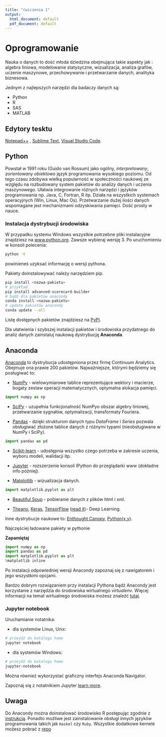 ```yaml
---
title: "ćwiczenia 1"
output:
  html_document: default
  pdf_document: default
---
```

# Oprogramowanie

Nauka o danych to dość młoda dziedzina obejmująca takie aspekty jak :
algebra liniowa, modelowanie statysyczne, wizualizacja, analiza grafów, uczenie maszynowe, przechowywanie i przetwarzanie danych, analityka biznesowa.

Jednym z najlepszych narzędzi dla badaczy danych są:

* Python
* R
* SAS
* MATLAB

## Edytory tesktu

[Notepad++](https://notepad-plus-plus.org/download) , [Sublime Text](https://www.sublimetext.com), [Visual Studio Code](https://code.visualstudio.com).

## Python

Powstał w 1991 roku (Guido van Rossum) jako ogólny, _interpretowany_, _zorientowany obiektowo_ język programowania wysokiego poziomu. Od tego czasu zdobywa wielką popularność w społeczności naukowej ze względu na rozbudowany system pakietów do analizy danych i uczenia maszynowego. Ułatwia integrowanie różnych narzędzi i języków programowania np. Java, C, Fortran, R itp. Działa na wszystkich systemach operacyjnych (Win, Linux, Mac Os). Przetwarzanie dużej ilości danych wspomagane jest mechanizmami odzyskiwania pamięci. Dość prosty w nauce.

### Instalacja dystrybucji środowiska

W przypadku systemu Windows wszystkie potrzebne pliki instalacyjne znajdziesz na [www.python.org](http://www.python.org/downloads/).
Zawsze wybieraj wersję 3. Po uruchomieniu w konsoli polecenia:

```bash
python -V
```

powinieneś uzyksać informację o wersji pythona.

Pakiety doinstalowywać należy narzędziem pip.

```bash
pip install <nazwa-pakietu>
# przykład
pip install advanced-scorecard-builder
# bądź dla pakietów anacondy
conda install <nazwa-pakietu>
# update pakietów anacondy
conda update --all
```

Listę dostępnych pakietów znajdziesz na [PyPI](https://pypi.python.org/pypi).

Dla ułatwienia i szybszej instalacji pakietów i środowiska przydatnego do analiz danych zainstaluj naukową dystrybucję **Anaconda**.

## Anaconda

[Anaconda](http://continuum.io/downloads) to dystrybucja udostępniona przez firmę Continuum Analytics. Obejmuje ona prawie 200 pakietów. Najważniejsze, którymi będziemy się posługiwać to:

* [NumPy](http://www.numpy.org) - wielowymiarowe tablice reprezentujące wektory i macierze, bogaty zestaw operacji matematycznych, optymalna alokacja pamięci. 

```python
import numpy as np
```

* [SciPy](http://www.scipy.org) - uzupełnia funkcjonalność NumPyo obszar algebry liniowej, przetwarzanie sygnałów, optymalizacji, transformaty Fouriera.

* [Pandas](http://pandas.pydata.org) - dzięki strukturom danych typu _DataFrame_ i _Series_ pozwala obsługiwać złożone tablice danych z różnymi typami (nieobsługiwane w NumPy i SciPy).

```python
import pandas as pd
```

* [Scikit-learn](http://scikit-learn.org/stable) - udostępnia wszystko czego potrzeba w zakresie uczenia, wyboru modeli, walidacji itp.

* [Jupyter](http://jupyter.org) - rozszerzenie konsoli IPython do przeglądarki www (dokładne info później).

* [Matplotlib](http://matplotlib.org) - wizualizacja danych.

```python
import matplotlib.pyplot as plt
```

* [Beautiful Soup](http://wwwcrummy.com/software/BeautifulSoup) - pobieranie danych z plików html i xml.

* [Theano](http://deeplearning.net/software/theano), [Keras](http://keras.io), [TensorFlow](https://www.tensorflow.org) ([read it](https://www.datasciencecentral.com/profiles/blogs/9-great-articles-about-tensorflow))- Deep Learning.

Inne dystrybucje naukowe to: [Enthought Canopy](https://www.enthought.com/products/canopy/), [Python(x,y)](http://python-xy.github.io/).

Najczęściej ładowane pakiety w pythonie


<div id="zadanie2"></div>

**Zapamiętaj**

```python
import numpy as np
import pandas as pd
import matplotlib.pyplot as plt
%matplotlib inline
```

Po instalacji odpowiedniej wersji Anacondy zapoznaj się z nawigatorem i jego wszystkimi opcjami.

Bardzo dobrym rozwiązaniem przy instalacji Pythona bądź Anacondy jest korzystanie z narzędzia do środowiska wirtualnego _virtualenv_.
Więcej informacji na temat wirtualnego środowiska możesz znaleźć [tutaj](https://docs.python.org/3/tutorial/venv.html).

### Jupyter notebook

Uruchamianie notatnika:

* dla systemów Linux, Unix:

```bash
# przejdź do katalogu home
jupyter notebook
```

* dla systemów Windows:

```bash
# przejdź do katalogu home
jupyter-notebook
```

Można również wykorzystać graficzny interfejs Anaconda Navigator.


Zapoznaj się z notatnikiem Jupyter [learn more](https://www.youtube.com/watch?v=HW29067qVWk).

## Uwaga

Do Anacondy można doinstalować środowisko R postępując zgodnie z [instrukcją](https://www.anaconda.com/developer-blog/jupyter-and-conda-r/). Ponadto możliwe jest zainstalowanie obsługi innych języków programowania takich jak `Haskel` czy `Ruby`. Wszystkie dodatkowe kernele możesz pobrać z [repo](https://github.com/jupyter/jupyter/wiki/Jupyter-kernels)